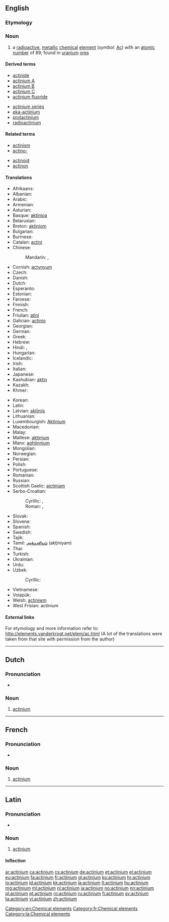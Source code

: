 {{also|Actinium}}
==English==
{{elements|Ac|radium|Ra|thorium|Th}}

===Etymology===
{{confix|actin|ium}}

===Noun===
{{en-noun|-}}
{{wikipedia}}

# a [[radioactive]], [[metallic]] [[chemical]] [[element]] (''symbol'': [[Ac]]) with an [[atomic number]] of 89; found in [[uranium]] [[ore]]s

====Derived terms====
{{der-top}}
* [[actinide]]
* [[actinium A]]
* [[actinium B]]
* [[actinium C]]
* [[actinium fluoride]]
{{der-mid}}
* [[actinium series]]
* [[eka-actinium]]
* [[protactinium]]
* [[radioactinium]]
{{der-bottom}}

====Related terms====
{{rel-top}}
* [[actinism]]
* [[actino-]]
{{rel-mid}}
* [[actinoid]]
* [[actinon]]
{{rel-bottom}}

====Translations====
{{trans-top|chemical element}}
* Afrikaans: {{t-|af|aktinium}}
* Albanian: {{t-|sq|aktin}}
* Arabic: {{t-|ar|أكتينيوم|m|tr=ʾaktínyum|sc=Arab}}
* Armenian: {{t-|hy|ակտինիում|tr=aktinium}}
* Asturian: {{t-|ast|actiniu|m}}
* Basque: [[aktinioa]]
* Belarusian: {{t-|be|актынiй|m|tr=aktýnij|sc=Cyrl}}
* Breton: [[aktiniom]]
* Bulgarian: {{t-|bg|актиний|m|tr=aktínij}}
* Burmese: {{t-|my|အက်တီနီယမ်|sc=Mymr}}
* Catalan: [[actini]]
* Chinese:
*: Mandarin: {{t|cmn|錒|sc=Hani}}, {{t|cmn|锕|tr=ā|sc=Hani}}
* Cornish: [[actynyum]]
* Czech: {{t+|cs|aktinium|n}}
* Danish: {{t-|da|actinium}}
* Dutch: {{t+|nl|actinium|n}}
* Esperanto: {{t-|eo|aktinio}}
* Estonian: {{t-|et|aktiinium}}
* Faroese: {{t-|fo|actinium}}
* Finnish: {{t+|fi|aktinium}}
* French: {{t+|fr|actinium|m}}
* Friulian: [[atini]]
* Galician: [[actinio]] {{m}}
* Georgian: {{t-|ka|აქტინიუმი|tr=ak'tiniumi|sc=Geor}}
* German: {{t+|de|Actinium|n}}
* Greek: {{t+|el|ακτίνιο|n|tr=aktínio}}
* Hebrew: {{t+|he|אקטיניום|m|tr=aktínyum|sc=Hebr}}
* Hindi: {{t-|hi|एक्टिनियम|tr=ekṭiniyam|sc=Deva}}, {{t-|hi|एजातु|tr=ejaatu|sc=Deva}}
* Hungarian: {{t+|hu|aktínium}}
* Icelandic: {{t+|is|aktín}}
* Irish: {{t-|ga|achtainiam|m}}
* Italian: {{t+|it|attinio|m}}
* Japanese: {{t+|ja|アクチニウム|tr=akuchiniumu}}
* Kashubian: [[aktin]]
* Kazakh: {{t-|kk|актиний|tr=aktïnïy|sc=Cyrl}}
* Khmer: {{t-|km|អាក់ទីញ៉ូម|tr=aktiiñyuum|sc=Khmr}}
{{trans-mid}}
* Korean: {{t+|ko|악티늄|tr=aktinyum|sc=Kore}}
* Latin: {{t+|la|actinium|n}}
* Latvian: [[aktīnijs]]
* Lithuanian: {{t+|lt|aktinis}}
* Luxembourgish: [[Aktinium]]
* Macedonian: {{t-|mk|актиниум|m|tr=aktínium|sc=Cyrl}}
* Malay: {{t-|ms|aktinium}}
* Maltese: [[aktinjum]]
* Manx: [[aghtinnium]]
* Mongolian: {{t+|mn|актини|tr=aktini|sc=Cyrl}}
* Norwegian: {{t+|no|actinium}}
* Persian: {{t+|fa|اکتینیم|tr=aktiniyom|sc=fa-Arab}}
* Polish: {{t+|pl|aktyn|m}}
* Portuguese: {{t+|pt|actínio|m}}
* Romanian: {{t+|ro|actiniu|n}}
* Russian: {{t+|ru|актиний|m|tr=aktínij}}
* Scottish Gaelic: [[aictiniam]]
* Serbo-Croatian:
*: Cyrillic: {{t-|sh|актиниjум|m|sc=Cyrl}}, {{t-|sh|актиниj|m|sc=Cyrl}}
*: Roman: {{t-|sh|aktinijum|m}}, {{t-|sh|aktinij|m}}
* Slovak: {{t-|sk|aktínium|n}}
* Slovene: {{t+|sl|aktinij}}
* Spanish: {{t+|es|actinio|m}}
* Swedish: {{t+|sv|aktinium|n}}
* Tajik: {{t-|tg|актиний|tr=aktiniy}}
* Tamil: [[அக்டினியம்]] (akţiniyam)
* Thai: {{t-|th|แอกทิเนียม|tr=àektíniam|sc=Thai}}
* Turkish: {{t+|tr|aktinyum}}
* Ukrainian: {{t-|uk|актинiй|m|tr=aktýnij|sc=Cyrl}}
* Urdu: {{t-|ur|عیکٹنیئم|sc=ur-Arab}}
* Uzbek: {{t-|uz|aktiniy}}
*: Cyrillic: {{t-|uz|актиний|sc=Cyrl}}
* Vietnamese: {{t-|vi|actini}}
* Volapük: {{t-|vo|laktinin}}
* Welsh: [[actiniwm]]
* West Frisian: actinium
{{trans-bottom}}

====External links====
For etymology and more information refer to:
http://elements.vanderkrogt.net/elem/ac.html
(A lot of the translations were taken from that site with permission from the author)

[[Category:en:Chemical elements]]

----

==Dutch==
{{wikipedia|lang=nl}}
{{elements|Ac|radium|Ra|thorium|Th|lang=nl}}

===Pronunciation===
* {{audio|Nl-actinium.ogg|Audio}}

===Noun===
{{nl-noun|n|-|-}}

# [[#English|actinium]]

----

==French==
{{wikipedia|lang=fr}}

===Pronunciation===
* {{IPA|lang=fr|/ak.ti.njɔm/}}

===Noun===
{{fr-noun-unc|m}}

# [[#English|actinium]]

[[Category:fr:Chemical elements]]

----

==Latin==
{{wikipedia|lang=la}}

===Pronunciation===
* {{audio|La-ecc-actinium.ogg|Audio (ecclesiastical)}}

===Noun===
{{la-noun|actīnium|actinii|actīniī|n|second}}

# [[#English|actinium]]

====Inflection====
{{la-decl-2nd-N|actini|actīni}}

[[Category:la:Chemical elements]]

[[ar:actinium]]
[[ca:actinium]]
[[cs:actinium]]
[[de:actinium]]
[[et:actinium]]
[[el:actinium]]
[[eu:actinium]]
[[fa:actinium]]
[[fr:actinium]]
[[gl:actinium]]
[[ko:actinium]]
[[hr:actinium]]
[[io:actinium]]
[[id:actinium]]
[[kk:actinium]]
[[la:actinium]]
[[lt:actinium]]
[[hu:actinium]]
[[mg:actinium]]
[[ml:actinium]]
[[nl:actinium]]
[[ja:actinium]]
[[no:actinium]]
[[nn:actinium]]
[[pl:actinium]]
[[pt:actinium]]
[[ro:actinium]]
[[ru:actinium]]
[[fi:actinium]]
[[sv:actinium]]
[[ta:actinium]]
[[vi:actinium]]
[[zh:actinium]]